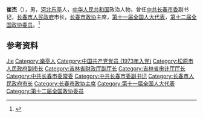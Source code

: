 {{Otheruses|other=名为崔杰的其他人物|崔杰}}

'''崔杰'''（{{bd|1953年|7月|}}），男，[[河北|河北]][[乐亭|乐亭]]人，[[中华人民共和国|中华人民共和国]]政治人物，曾任[[中共长春市委|中共长春市委]]副书记，[[长春市人民政府|长春市人民政府]]市长，[[长春市政协|长春市政协]]主席，[[第十一届全国人大代表|第十一届全国人大代表]]，[[第十二届全国政协委员|第十二届全国政协委员]]。<ref>{{Cite web|title=长春市长崔杰简历|url=https://www.chinadaily.com.cn/hqzg/2008-03/05/content_6511063.htm|accessdate=2020-08-08|work=中国日报网环球在线|archive-date=2020-08-11|archive-url=https://web.archive.org/web/20200811071411/https://www.chinadaily.com.cn/hqzg/2008-03/05/content_6511063.htm|dead-url=no}}</ref>

== 参考资料 ==
{{reflist}}

{{中国人物小作品}}
{{长春市市长}}

{{Authority control}}
{{DEFAULTSORT:Cui崔}}
[[Category:崔姓|Jie]]
[[Category:樂亭人|Category:樂亭人]]
[[Category:中国共产党党员_(1973年入党)|Category:中国共产党党员 (1973年入党)]]
[[Category:松原市人民政府副市长|Category:松原市人民政府副市长]]
[[Category:吉林省财政厅副厅长|Category:吉林省财政厅副厅长]]
[[Category:吉林省审计厅厅长|Category:吉林省审计厅厅长]]
[[Category:中共长春市委常委|Category:中共长春市委常委]]
[[Category:中共长春市委副书记|Category:中共长春市委副书记]]
[[Category:长春市人民政府市长|Category:长春市人民政府市长]]
[[Category:长春市政协主席|Category:长春市政协主席]]
[[Category:第十一届全国人大代表|Category:第十一届全国人大代表]]
[[Category:第十二届全国政协委员|Category:第十二届全国政协委员]]